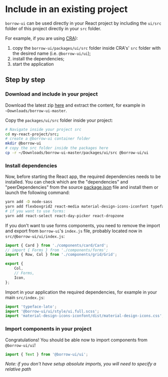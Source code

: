 
<Meta title="Getting Started|Installation/Include in an existing project" />

# Include in an existing project

`borrow-ui` can be used directly in your React project by including the
`ui/src` folder of this project directly in your `src` folder.

For example, if you are using [CRA](https://create-react-app.dev/)):

1. copy the `borrow-ui/packages/ui/src` folder inside CRA's' `src` folder with the desired name
   (i.e. `@borrow-ui/ui`);
2. install the dependencies;
3. start the application

## Step by step

### Download and include in your project

Download the latest zip [here](https://github.com/borrow-ui/borrow-ui/archive/master.zip)
and extract the content, for example in `~Downloads/borrow-ui-master`.

Copy the `packages/ui/src` folder inside your project:

```bash
# Navigate inside your project src
cd my-react-project/src;
# create a @borrow-ui container folder
mkdir @borrow-ui
# copy the src folder inside the packages here
cp -r ~/Downloads/borrow-ui-master/packages/ui/src @borrow-ui/ui
```

### Install dependencies

Now, before starting the React app, the required dependencies needs to be installed.
You can check which are the "dependencies" and "peerDependencies" from the source
[package.json]() file and install them or launch the following command:

```bash
yarn add -D node-sass
yarn add flexboxgrid2 react-media material-design-icons-iconfont typeface-lato
# if you want to use forms:
yarn add react-select react-day-picker react-dropzone
```

If you don't want to use forms components, you need to remove the import and export
from `borrow-ui`'s `index.js` file, probably located now in `src/@borrow-ui/ui/index.js`:

```jsx
import { Card } from './components/card/Card';
// import { Forms } from './components/forms';
import { Row, Col } from './components/grid/Grid';

export {
    Col,
    // Forms,
    Icon,
};
```

Import in your application the required dependencies, for example in your main `src/index.js`:

```jsx
import 'typeface-lato';
import '@borrow-ui/ui/style/ui.full.scss';
import 'material-design-icons-iconfont/dist/material-design-icons.css';
```

### Import components in your project

Congratulations! You should be able now to import components from `@borrow-ui/ui`!

```jsx
import { Text } from '@borrow-ui/ui';
```

_Note: if you don't have setup absolute imports, you will need to specify a relative path_
